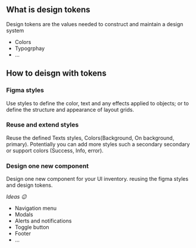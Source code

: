 


## What is design tokens
Design tokens are the values needed to construct and maintain a design system
  - Colors
  - Typogrphay
  - ...

## How to deisgn with tokens

### Figma styles 
Use styles to define the color, text and any effects applied to objects; or to define the structure and appearance of layout grids.


### Reuse and extend styles
Reuse the defined Texts styles, Colors(Background, On background, primary). Potentially you can add more styles such a secondary secondary or support colors (Success, Info, error).

### Design one new component
Design one new component for your UI inventory. reusing the figma styles and design tokens. 

<em>Ideas 😉</em>

 - Navigation menu
 - Modals
 - Alerts and notifications 
 - Toggle button
 - Footer
 - ...
